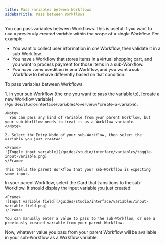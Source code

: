 ```yaml
---
title: Pass variables between Workflows
sidebarTitle: Pass between Workflows
---
```


You can pass variables between Workflows. This is useful if you want to use a previously created variable within the scope of a single Workflow. For example:

- You want to collect user information in one Workflow, then validate it in a sub-Workflow.
- You have a Workflow that stores items in a virtual shopping cart, and you want to process payment for those items in a sub-Workflow.
- You have some condition in one Workflow, and you want a sub-Workflow to behave differently based on that condition.

To pass variables between Workflows:

<Steps titleSize="h2">
  <Step title="Setup your input variable">
    1. In your sub-Workflow (the one you want to pass the variable to), [create a new Workflow variable](/guides/studio/interface/variables/overview/#create-a-variable).

    <Note>
      You can pass any kind of variable from your parent Workflow, but your sub-Workflow needs to treat it as a Workflow variable.
    </Note>

    2. Select the Entry Node of your sub-Workflow, then select the variable you just created:
    
    <Frame>
    ![Toggle input variable](/guides/studio/interface/variables/toggle-input-variable.png)
    </Frame>

    This tells the parent Workflow that your sub-Workflow is expecting some input.
  </Step>
  <Step title="Pass the variable to the sub-Workflow">
    In your parent Workflow, select the Card that transitions to the sub-Workflow. It should display the input variable you just created:

    <Frame>
    ![Input variable field](/guides/studio/interface/variables/input-variable-field.png)
    </Frame>

    You can manually enter a value to pass to the sub-Workflow, or use a previously created variable from your parent Workflow.
  </Step>
</Steps>

<Check>
Now, whatever value you pass from your parent Workflow will be available in your sub-Workflow as a Workflow variable.
</Check>